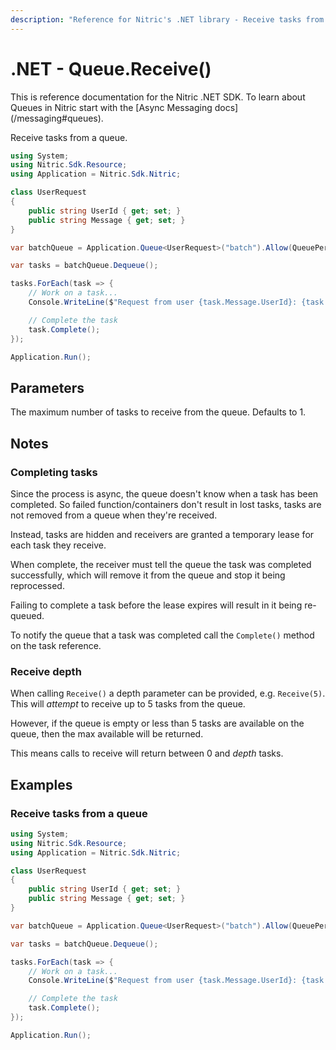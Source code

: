 ```yaml
---
description: "Reference for Nitric's .NET library - Receive tasks from a queue."
---
```


# .NET - Queue.Receive()

<Note>
  This is reference documentation for the Nitric .NET SDK. To learn about Queues
  in Nitric start with the [Async Messaging docs](/messaging#queues).
</Note>

Receive tasks from a queue.

```csharp
using System;
using Nitric.Sdk.Resource;
using Application = Nitric.Sdk.Nitric;

class UserRequest
{
    public string UserId { get; set; }
    public string Message { get; set; }
}

var batchQueue = Application.Queue<UserRequest>("batch").Allow(QueuePermission.Dequeue);

var tasks = batchQueue.Dequeue();

tasks.ForEach(task => {
    // Work on a task...
    Console.WriteLine($"Request from user {task.Message.UserId}: {task.Message.Message}");

    // Complete the task
    task.Complete();
});

Application.Run();
```

## Parameters

<Properties>
  <Property name="depth" type="int">
    The maximum number of tasks to receive from the queue. Defaults to 1.
  </Property>
</Properties>

## Notes

### Completing tasks

Since the process is async, the queue doesn't know when a task has been completed. So failed function/containers don't result in lost tasks, tasks are not removed from a queue when they're received.

Instead, tasks are hidden and receivers are granted a temporary lease for each task they receive.

When complete, the receiver must tell the queue the task was completed successfully, which will remove it from the queue and stop it being reprocessed.

<Note>
  Failing to complete a task before the lease expires will result in it being
  re-queued.
</Note>

To notify the queue that a task was completed call the `Complete()` method on the task reference.

### Receive depth

When calling `Receive()` a depth parameter can be provided, e.g. `Receive(5)`. This will _attempt_ to receive up to 5 tasks from the queue.

However, if the queue is empty or less than 5 tasks are available on the queue, then the max available will be returned.

This means calls to receive will return between 0 and _depth_ tasks.

## Examples

### Receive tasks from a queue

```csharp
using System;
using Nitric.Sdk.Resource;
using Application = Nitric.Sdk.Nitric;

class UserRequest
{
    public string UserId { get; set; }
    public string Message { get; set; }
}

var batchQueue = Application.Queue<UserRequest>("batch").Allow(QueuePermission.Dequeue);

var tasks = batchQueue.Dequeue();

tasks.ForEach(task => {
    // Work on a task...
    Console.WriteLine($"Request from user {task.Message.UserId}: {task.Message.Message}");

    // Complete the task
    task.Complete();
});

Application.Run();
```

